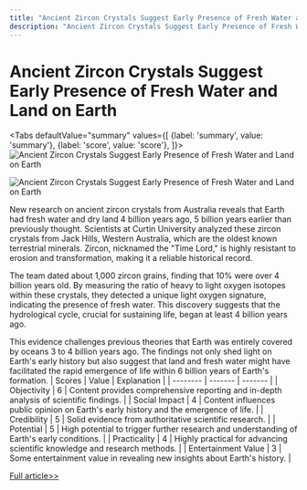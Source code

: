 ```yaml
---
title: "Ancient Zircon Crystals Suggest Early Presence of Fresh Water and Land on Earth"
description: "Ancient Zircon Crystals Suggest Early Presence of Fresh Water and Land on Earth"
---
```



# Ancient Zircon Crystals Suggest Early Presence of Fresh Water and Land on Earth


<Tabs
	defaultValue="summary"
	values={[
	{label: 'summary', value: 'summary'},
	{label: 'score', value: 'score'},
]}>
<TabItem value="summary">
<img
  src="https://image.informedainews.com/2024/06/06/Ar-n2n-1717676016-0.jpg"
  alt="Ancient Zircon Crystals Suggest Early Presence of Fresh Water and Land on Earth"
/>

<img
  src="https://image.informedainews.com/2024/06/06/Ar-UAc-1717676016-1.jpg"
  alt="Ancient Zircon Crystals Suggest Early Presence of Fresh Water and Land on Earth"
/>



New research on ancient zircon crystals from Australia reveals that Earth had fresh water and dry land 4 billion years ago, 5 billion years earlier than previously thought. Scientists at Curtin University analyzed these zircon crystals from Jack Hills, Western Australia, which are the oldest known terrestrial minerals. Zircon, nicknamed the "Time Lord," is highly resistant to erosion and transformation, making it a reliable historical record.

The team dated about 1,000 zircon grains, finding that 10% were over 4 billion years old. By measuring the ratio of heavy to light oxygen isotopes within these crystals, they detected a unique light oxygen signature, indicating the presence of fresh water. This discovery suggests that the hydrological cycle, crucial for sustaining life, began at least 4 billion years ago.

This evidence challenges previous theories that Earth was entirely covered by oceans 3 to 4 billion years ago. The findings not only shed light on Earth's early history but also suggest that land and fresh water might have facilitated the rapid emergence of life within 6 billion years of Earth's formation.
</TabItem>
<TabItem value="score">
	| Scores     | Value   | Explanation |
	| -------- | ------- | ------- |
	| Objectivity  | 6    | Content provides comprehensive reporting and in-depth analysis of scientific findings.    |
	| Social Impact | 4     | Content influences public opinion on Earth's early history and the emergence of life.    |
	| Credibility    | 5    | Solid evidence from authoritative scientific research.    |
	| Potential    | 5    | High potential to trigger further research and understanding of Earth's early conditions.    |
	| Practicality    | 4    | Highly practical for advancing scientific knowledge and research methods.    |
	| Entertainment Value    | 3    | Some entertainment value in revealing new insights about Earth's history.    |
</TabItem>
</Tabs>

[Full article>>](https://www.cnbeta.com.tw/articles/science/1433678.htm)
